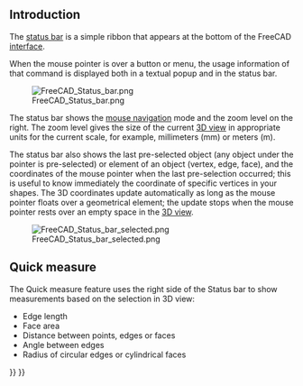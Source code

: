<languages/>
<translate>

== Introduction == <!--T:1-->

<!--T:2-->
The [[status bar|status bar]] is a simple ribbon that appears at the bottom of the FreeCAD [[interface|interface]].

<!--T:3-->
When the mouse pointer is over a button or menu, the usage information of that command is displayed both in a textual popup and in the status bar.

<!--T:5-->
[[File:FreeCAD_Status_bar.png]]

<!--T:6-->
The status bar shows the [[Mouse_navigation|mouse navigation]] mode and the zoom level on the right. The zoom level gives the size of the current [[3D view|3D view]] in appropriate units for the current scale, for example, millimeters (mm) or meters (m).

<!--T:7-->
The status bar also shows the last pre-selected object (any object under the pointer is pre-selected) or element of an object (vertex, edge, face), and the coordinates of the mouse pointer when the last pre-selection occurred; this is useful to know immediately the coordinate of specific vertices in your shapes. The 3D coordinates update automatically as long as the mouse pointer floats over a geometrical element; the update stops when the mouse pointer rests over an empty space in the [[3D view|3D view]].

<!--T:8-->
[[File:FreeCAD_Status_bar_selected.png]]

== Quick measure == <!--T:10-->

<!--T:11-->
{{Version|1.0}}

<!--T:12-->
The Quick measure feature uses the right side of the Status bar to show measurements based on the selection in 3D view:
* Edge length
* Face area 
* Distance between points, edges or faces
* Angle between edges
* Radius of circular edges or cylindrical faces


</translate>
{{Interface navi{{#translation:}}}}
{{Userdocnavi{{#translation:}}}}